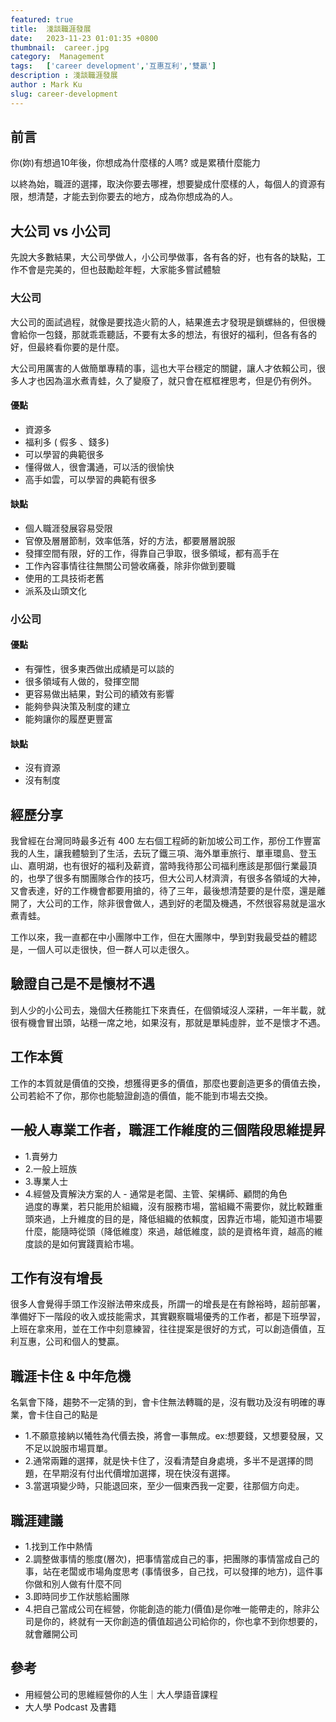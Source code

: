 ```yaml
---
featured: true
title:  淺談職涯發展
date:   2023-11-23 01:01:35 +0800
thumbnail:  career.jpg
category:  Management
tags:   ['career development','互惠互利','雙贏']
description : 淺談職涯發展
author : Mark Ku
slug: career-development
---
```

## 前言
你(妳)有想過10年後，你想成為什麼樣的人嗎? 或是累積什麼能力  

以終為始，職涯的選擇，取決你要去哪裡，想要變成什麼樣的人，每個人的資源有限，想清楚，才能去到你要去的地方，成為你想成為的人。

## 大公司 vs 小公司
先說大多數結果，大公司學做人，小公司學做事，各有各的好，也有各的缺點，工作不會是完美的，但也鼓勵趁年輕，大家能多嘗試體驗

### 大公司
大公司的面試過程，就像是要找造火箭的人，結果進去才發現是鎖螺絲的，但很機會給你一包錢，那就乖乖聽話，不要有太多的想法，有很好的福利，但各有各的好，但最終看你要的是什麼。  

大公司用厲害的人做簡單專精的事，這也大平台穩定的關鍵，讓人才依賴公司，很多人才也因為溫水煮青蛙，久了變廢了，就只會在框框裡思考，但是仍有例外。  

#### 優點
* 資源多
* 福利多 ( 假多 、錢多)
* 可以學習的典範很多
* 懂得做人，很會溝通，可以活的很愉快
* 高手如雲，可以學習的典範有很多

#### 缺點
* 個人職涯發展容易受限
* 官僚及層層節制，效率低落，好的方法，都要層層說服
* 發揮空間有限，好的工作，得靠自己爭取，很多領域，都有高手在
* 工作內容事情往往無關公司營收痛養，除非你做到要職
* 使用的工具技術老舊
* 派系及山頭文化

### 小公司
#### 優點
* 有彈性，很多東西做出成績是可以談的
* 很多領域有人做的，發揮空間
* 更容易做出結果，對公司的績效有影響
* 能夠參與決策及制度的建立
* 能夠讓你的履歷更豐富

#### 缺點
* 沒有資源
* 沒有制度  

## 經歷分享
我曾經在台灣同時最多近有 400 左右個工程師的新加坡公司工作，那份工作豐富我的人生，讓我體驗到了生活，去玩了鐵三項、海外單車旅行、單車環島、登玉山、嘉明湖，也有很好的福利及薪資，當時我待那公司福利應該是那個行業最頂的，也學了很多有關團隊合作的技巧，但大公司人材濟濟，有很多各領域的大神，又會表達，好的工作機會都要用搶的，待了三年，最後想清楚要的是什麼，還是離開了，大公司的工作，除非很會做人，遇到好的老闆及機遇，不然很容易就是溫水煮青蛙。  

工作以來，我一直都在中小團隊中工作，但在大團隊中，學到對我最受益的體認是，一個人可以走很快，但一群人可以走很久。

## 驗證自己是不是懷材不遇
到人少的小公司去，幾個大任務能扛下來責任，在個領域沒人深耕，一年半載，就很有機會冒出頭，站穩一席之地，如果沒有，那就是單純虛胖，並不是懷才不遇。

## 工作本質
工作的本質就是價值的交換，想獲得更多的價值，那麼也要創造更多的價值去換，公司若給不了你，那你也能驗證創造的價值，能不能到市場去交換。

## 一般人專業工作者，職涯工作維度的三個階段思維提昇
* 1.賣勞力  
* 2.一般上班族  
* 3.專業人士  
* 4.經營及賣解決方案的人 - 通常是老闆、主管、架構師、顧問的角色  
過度的專業，若只能用於組織，沒有服務市場，當組織不需要你，就比較難重頭來過，上升維度的目的是，降低組織的依賴度，因靠近市場，能知道市場要什麼，能隨時從頭（降低維度）來過，越低維度，談的是資格年資，越高的維度談的是如何實踐賣給市場。

## 工作有沒有增長
很多人會覺得手頭工作沒辦法帶來成長，所謂一的增長是在有餘裕時，超前部署，準備好下一階段的收入或技能需求，其實觀察職場優秀的工作者，都是下班學習，上班在拿來用，並在工作中刻意練習，往往提案是很好的方式，可以創造價值，互利互惠，公司和個人的雙贏。

## 職涯卡住 & 中年危機
名氣會下降，趨勢不一定猜的到，會卡住無法轉職的是，沒有戰功及沒有明確的專業，會卡住自己的點是  
* 1.不願意接納以犧牲為代價去換，將會一事無成。ex:想要錢，又想要發展，又不足以說服市場買單。
* 2.通常兩難的選擇，就是快卡住了，沒看清楚自身處境，多半不是選擇的問題，在早期沒有付出代價增加選擇，現在快沒有選擇。
* 3.當選項變少時，只能退回來，至少一個東西我一定要，往那個方向走。

## 職涯建議
* 1.找到工作中熱情
* 2.調整做事情的態度(層次)，把事情當成自己的事，把團隊的事情當成自己的事，站在老闆或市場角度思考 (事情很多，自己找，可以發揮的地方)，這件事你做和別人做有什麼不同
* 3.即時同步工作狀態給團隊
* 4.把自己當成公司在經營，你能創造的能力(價值)是你唯一能帶走的，除非公司是你的，終就有一天你創造的價值超過公司給你的，你也拿不到你想要的，就會離開公司

## 參考
* 用經營公司的思維經營你的人生｜大人學語音課程
* 大人學 Podcast 及書籍
